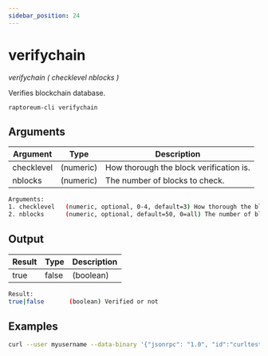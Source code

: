 ```yaml
---
sidebar_position: 24
---
```


# verifychain

*verifychain ( checklevel nblocks )*

Verifies blockchain database.

`raptoreum-cli verifychain `

<!-- <ReactPlayer playing controls url={[
    {src: `${require('./assets/placeholder.webm').default}`, type: 'video/webm'}]} /> -->


## Arguments

| Argument | Type | Description |
|--|--|--|
| checklevel | (numeric) | How thorough the block verification is. |
| nblocks | (numeric) | The number of blocks to check. |

```bash
Arguments:
1. checklevel   (numeric, optional, 0-4, default=3) How thorough the block verification is.
2. nblocks      (numeric, optional, default=50, 0=all) The number of blocks to check.
```

## Output

| Result | Type | Description |
|--|--|--|
| true|false | (boolean) | Verified or not |

```bash
Result:
true|false       (boolean) Verified or not
```


## Examples

```bash
curl --user myusername --data-binary '{"jsonrpc": "1.0", "id":"curltest", "method": "verifychain", "params": [] }' -H 'content-type: text/plain;' http://127.0.0.1:9998/
```

